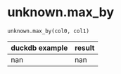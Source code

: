 # unknown.max_by { #duckops.unknown.max_by }

`unknown.max_by(col0, col1)`

| duckdb example | result |
| -------------- | ------ |
| nan | nan |
